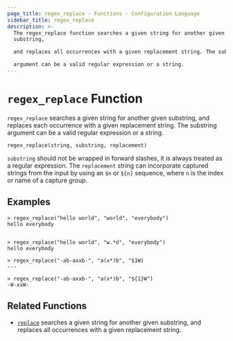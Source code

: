 ```yaml
---
page_title: regex_replace - Functions - Configuration Language
sidebar_title: regex_replace
description: >-
  The regex_replace function searches a given string for another given
  substring,

  and replaces all occurrences with a given replacement string. The substring

  argument can be a valid regular expression or a string.
---
```


# `regex_replace` Function

`regex_replace` searches a given string for another given substring, and
replaces each occurrence with a given replacement string. The substring
argument can be a valid regular expression or a string.

```hcl
regex_replace(string, substring, replacement)
```

`substring` should not be wrapped in forward slashes, it is always treated as a
regular expression. The `replacement` string can incorporate captured strings
from the input by using an `$n` or `${n}` sequence, where `n` is the index or
name of a capture group.

## Examples

```shell-session
> regex_replace("hello world", "world", "everybody")
hello everybody


> regex_replace("hello world", "w.*d", "everybody")
hello everybody

> regex_replace("-ab-axxb-", "a(x*)b", "$1W)
---

> regex_replace("-ab-axxb-", "a(x*)b", "${1}W")
-W-xxW-
```

## Related Functions

- [`replace`](/docs/from-1.5/functions/string/replace) searches a given string for another given
  substring, and replaces all occurrences with a given replacement string.
